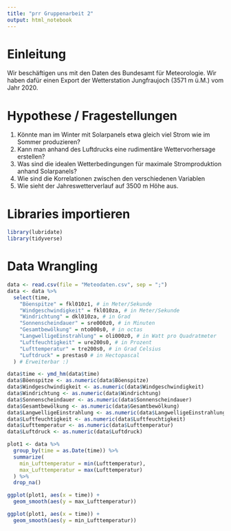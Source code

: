 ```yaml
---
title: "prr Gruppenarbeit 2"
output: html_notebook
---
```

# Einleitung
Wir beschäftigen uns mit den Daten des Bundesamt für Meteorologie. Wir haben dafür einen Export der Wetterstation Jungfraujoch (3571 m ü.M.) vom Jahr 2020.

# Hypothese / Fragestellungen
1) Könnte man im Winter mit Solarpanels etwa gleich viel Strom wie im Sommer produzieren?
2) Kann man anhand des Luftdrucks eine rudimentäre Wettervorhersage erstellen?
3) Was sind die idealen Wetterbedingungen für maximale Stromproduktion anhand Solarpanels?
4) Wie sind die Korrelationen zwischen den verschiedenen Variablen
5) Wie sieht der Jahreswetterverlauf auf 3500 m Höhe aus.


# Libraries importieren
```r
library(lubridate)
library(tidyverse)
```

# Data Wrangling
```r
data <- read.csv(file = "Meteodaten.csv", sep = ";")
data <- data %>%
  select(time,
    "Böenspitze" = fkl010z1, # in Meter/Sekunde
    "Windgeschwindigkeit" = fkl010za, # in Meter/Sekunde
    "Windrichtung" = dkl010za, # in Grad
    "Sonnenscheindauer" = sre000z0, # in Minuten
    "Gesamtbewölkung" = nto000s0, # in octas
    "LangwelligeEinstrahlung" = oli000z0, # in Watt pro Quadratmeter
    "Luftfeuchtigkeit" = ure200s0, # in Prozent
    "Lufttemperatur" = tre200s0, # in Grad Celsius
    "Luftdruck" = prestas0 # in Hectopascal
  ) # Erweiterbar :)

data$time <- ymd_hm(data$time)
data$Böenspitze <- as.numeric(data$Böenspitze)
data$Windgeschwindigkeit <- as.numeric(data$Windgeschwindigkeit)
data$Windrichtung <- as.numeric(data$Windrichtung)
data$Sonnenscheindauer <- as.numeric(data$Sonnenscheindauer)
data$Gesamtbewölkung <- as.numeric(data$Gesamtbewölkung)
data$LangwelligeEinstrahlung <- as.numeric(data$LangwelligeEinstrahlung)
data$Luftfeuchtigkeit <- as.numeric(data$Luftfeuchtigkeit)
data$Lufttemperatur <- as.numeric(data$Lufttemperatur)
data$Luftdruck <- as.numeric(data$Luftdruck)
```

```r
plot1 <- data %>%
  group_by(time = as.Date(time)) %>%
  summarize(
    min_Lufttemperatur = min(Lufttemperatur),
    max_Lufttemperatur = max(Lufttemperatur)
  ) %>%
  drop_na()

ggplot(plot1, aes(x = time)) +
  geom_smooth(aes(y = max_Lufttemperatur))

ggplot(plot1, aes(x = time)) +
  geom_smooth(aes(y = min_Lufttemperatur))
```
